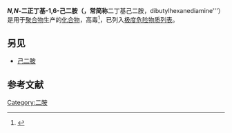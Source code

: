 {{chembox
| ImageFile = Dibutylhexamethylenediamine.svg
| ImageFile_Ref = {{chemboximage|correct|??}}
| ImageName = Skeletal formula of dibutylhexamethylenediamine
| PIN = ''N'',''N''′-Dibutyl-1,6-hexanediamine<!-- Citation needed that explicitly confirms that this is the preferred IUPAC name for this substance. July 2012 -->
| OtherNames = {{unbulleted list|''N'',''N''′-Dibutylhexamethylenediamine<!-- Citation needed that explicitly confirms that this is a name for this substance. July 2012 -->|''N'',''N’''-Dibutylhexanediamine<!-- Citation needed that explicitly confirms that this is a name for this substance. July 2012 -->|''N'',''N''′-Di-''n''-butyl-1,6-hexanediamine<!-- Citation needed that explicitly confirms that this is a name for this substance. July 2012 -->
}}
|Section1={{Chembox Identifiers
| CASNo = 4835-11-4
| CASNo_Ref = {{cascite|correct|??}}
| PubChem = 20972
| ChemSpiderID = 19729
| ChemSpiderID_Ref = {{chemspidercite|correct|chemspider}}
| EINECS = 225-417-7
| UNNumber = 2735
| MeSHName = N,N'-dibutyl-1,6-hexanediamine
| RTECS = MO1250000
| SMILES = CCCCNCCCCCCNCCCC
| StdInChI = 1S/C14H32N2/c1-3-5-11-15-13-9-7-8-10-14-16-12-6-4-2/h15-16H,3-14H2,1-2H3
| StdInChI_Ref = {{stdinchicite|correct|chemspider}}
| StdInChIKey = VZRUGPJUVWRHKM-UHFFFAOYSA-N
| StdInChIKey_Ref = {{stdinchicite|correct|chemspider}}
}}
|Section2={{Chembox Properties
| C=14 | H=32 | N=2 
| Appearance = 无色液体
| Density = 821 mg·mL<sup>−1</sup>
| BoilingPt = {{convert|131-133|C|K}}（4 hPa）
| RefractIndex = 1.451
}}
|Section3={{Chembox Hazards
| GHSPictograms = {{gHS corrosion}} {{gHS skull and crossbones}}
| GHSSignalWord = '''危险'''
| HPhrases = {{h-phrases|314|330}}
| PPhrases = {{p-phrases|260|280|284|305+351+338|310}}
| EUClass = {{hazchem T+}}
| RPhrases = {{r14}}, {{r26}}, {{r34}}
| SPhrases = {{s26}}, {{s36/37/39}}, {{s45}}
| FlashPtC = 113
}}
|Section4={{Chembox Related
| OtherCompounds = {{unbulleted list|[[Synthalin|Synthalin]]|[[Arginylglycylaspartic_acid|Arginylglycylaspartic acid]]|[[Gusperimus|Gusperimus]]}}
}}
}}

'''''N,N''-二正丁基-1,6-己二胺（{{lang-en|''N,N''’-Dibutylhexamethylenediamine'''}}，常简称'''二丁基己二胺，dibutylhexanediamine'''）是用于[[聚合物|聚合物]]生产的[[化合物|化合物]]，高毒<ref>{{Cite journal|title=Inhalation toxicity of dibutylhexamethylenediamine in rats|last2=Chen|first2=HC|journal=[[Food_and_chemical_toxicology|Food and chemical toxicology]]|issue=6|year=1984|volume=22|pages=425–9|pmid=6539732|last1=Kennedy Jr|first1=GL}}</ref>，已列入[[极度危险物质列表|极度危险物质列表]]。

== 另见 ==
* [[己二胺|己二胺]]

== 参考文献 ==
{{Reflist}}
[[Category:二胺|Category:二胺]]